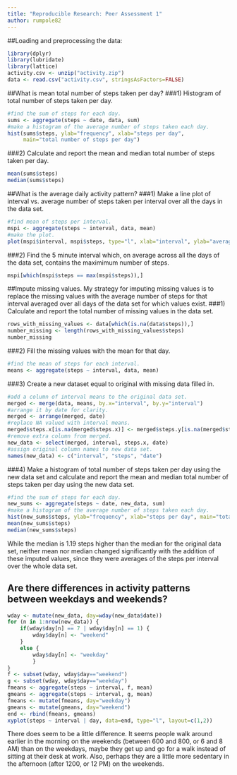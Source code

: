 ```yaml
---
title: "Reproducible Research: Peer Assessment 1"
author: rumpole82
---
```



##Loading and preprocessing the data:
```r
library(dplyr)
library(lubridate)
library(lattice)
activity.csv <- unzip("activity.zip")
data <- read.csv("activity.csv", stringsAsFactors=FALSE)
```
##What is mean total number of steps taken per day?
###1) Histogram of total number of steps taken per day.
```r
#find the sum of steps for each day.
sums <- aggregate(steps ~ date, data, sum)
#make a histogram of the average number of steps taken each day.
hist(sums$steps, ylab="frequency", xlab="steps per day", 
     main="total number of steps per day")
```

###2) Calculate and report the mean and median total number of steps taken per day.
```r
mean(sums$steps)
median(sums$steps)
```
##What is the average daily activity pattern? 
###1) Make a line plot of interval vs. average number of steps taken per interval over all the days in the data set.
```r
#find mean of steps per interval.
mspi <- aggregate(steps ~ interval, data, mean)
#make the plot.
plot(mspi$interval, mspi$steps, type="l", xlab="interval", ylab="average steps over all days", main="line plot of average steps per interval")
```

###2) Find the 5 minute interval which, on average across all the days of the data set, contains the maximimum number of steps.
```r
mspi[which(mspi$steps == max(mspi$steps)),]
```
##Impute missing values. 
My strategy for imputing missing values is to replace the missing values with the average number of steps for that interval averaged over all days of the data set for which values exist.
###1) Calculate and report the total number of missing values in the data set.
```r
rows_with_missing_values <- data[which(is.na(data$steps)),]
number_missing <- length(rows_with_missing_values$steps)
number_missing
```
###2) Fill the missing values with the mean for that day.
```r
#find the mean of steps for each interval.
means <- aggregate(steps ~ interval, data, mean)
```
###3) Create a new dataset equal to original with missing data filled in.
```r
#add a column of interval means to the original data set.
merged <- merge(data, means, by.x="interval", by.y="interval")
#arrange it by date for clarity.
merged <- arrange(merged, date)
#replace NA valued with interval means.
merged$steps.x[is.na(merged$steps.x)] <- merged$steps.y[is.na(merged$steps.x)]
#remove extra column from merged.
new_data <- select(merged, interval, steps.x, date)
#assign original column names to new data set.
names(new_data) <- c("interval", "steps", "date")
```
###4) Make a histogram of total number of steps taken per day using the new data set and calculate and report the mean and median total number of steps taken per day using the new data set.
```r
#find the sum of steps for each day.
new_sums <- aggregate(steps ~ date, new_data, sum)
#make a histogram of the average number of steps taken each day.
hist(new_sums$steps, ylab="frequency", xlab="steps per day", main="total number of steps per day")
mean(new_sums$steps)
median(new_sums$steps)
```
While the median is 1.19 steps higher than the median for the original data set, neither mean nor median changed significantly with the addition of these imputed values, since 
they were averages of the steps per interval over the whole data set.

## Are there differences in activity patterns between weekdays and weekends?
```r
wday <- mutate(new_data, day=wday(new_data$date))
for (n in 1:nrow(new_data)) {
    if(wday$day[n] == 7 | wday$day[n] == 1) {
        wday$day[n] <- "weekend"
    }
    else {
        wday$day[n] <- "weekday"
        }
}
f <- subset(wday, wday$day=="weekend")
g <- subset(wday, wday$day=="weekday")
fmeans <- aggregate(steps ~ interval, f, mean)
gmeans <- aggregate(steps ~ interval, g, mean)
fmeans <- mutate(fmeans, day="weekday")
gmeans <- mutate(gmeans, day="weekend")
end <- rbind(fmeans, gmeans)
xyplot(steps ~ interval | day, data=end, type="l", layout=c(1,2))
```

There does seem to be a little difference.  It seems people walk around earlier in the morning on the weekends (between 600 and 800, or 6 and 8 AM) than on the weekdays, maybe they get up and go for a walk instead of sitting at their desk at work.  Also, perhaps they are a little more sedentary in the afternoon (after 1200, or 12 PM) on the weekends.